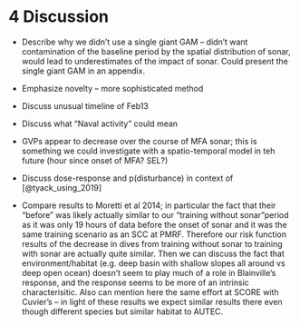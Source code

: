 
# 4 Discussion

- Describe why we didn't use a single giant GAM -- didn't want contamination of the baseline period by the spatial distribution of sonar, would lead to underestimates of the impact of sonar. Could present the single giant GAM in an appendix.

- Emphasize novelty -- more sophisticated method

- Discuss unusual timeline of Feb13

- Discuss what "Naval activity" could mean

- GVPs appear to decrease over the course of MFA sonar; this is something we could investigate with a spatio-temporal model in teh future (hour since onset of MFA?  SEL?)

- Discuss dose-response and p(disturbance) in context of [@tyack_using_2019] 

- Compare results to Moretti et al 2014; in particular the fact that their “before” was likely actually similar to our “training without sonar”period as it was only 19 hours of data before the onset of sonar and it was the same training scenario as an SCC at PMRF. Therefore our risk function results of the decrease in dives from training without sonar to training with sonar are actually quite similar. Then we can discuss the fact that environment/habitat (e.g. deep basin with shallow slopes all around vs deep open ocean) doesn’t seem to play much of a role in Blainville’s response, and the response seems to be more of an intrinsic characterisitic. Also can mention here the same effort at SCORE with Cuvier’s – in light of these results we expect similar results there even though different species but similar habitat to AUTEC.